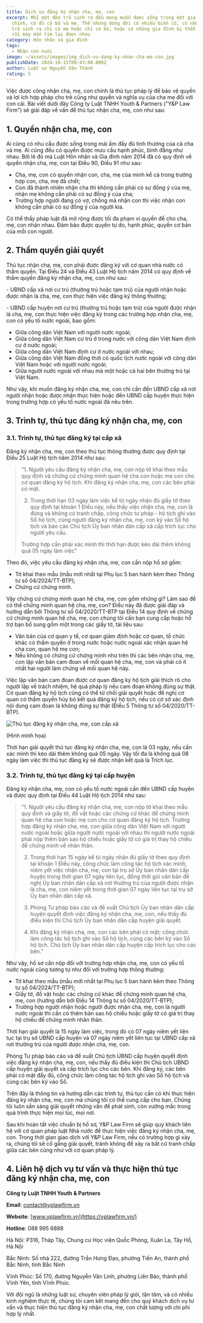 ```yaml
---
title: Dịch vụ đăng ký nhận cha, mẹ, con
excerpt: Mỗi một đứa trẻ sinh ra đều mong muốn được sống trong một gia đình hoàn
  chỉnh, có đủ cả bố và mẹ. Thế nhưng dòng đời có nhiều biến cố, có những đứa
  trẻ sinh ra chỉ có mẹ hoặc chỉ có bố, hoặc có những gia đình bị thất lạc nhau
  rồi may mắn tìm lại được nhau
category: Hôn nhân và gia đình
tags:
  - Nhận con nuôi
image: ~/assets/images/img_dich-vu-dang-ky-nhan-cha-me-con.jpg
publishDate: 2024-10-15T09:43:00.000Z
author: Luật sư Nguyễn Văn Thành
rating: 5
---
```

Việc được công nhận cha, mẹ, con chính là thủ tục pháp lý để bảo vệ quyền và lợi ích hợp pháp cho trẻ cũng như quyền và nghĩa vụ của cha mẹ đối với con cái. Bài viết dưới đây Công ty Luật TNHH Youth & Partners ("Y&P Law Firm") sẽ giải đáp về vấn đề thủ tục nhận cha, mẹ, con như sau:

## 1. Quyền nhận cha, mẹ, con

Ai cũng có nhu cầu được sống trong mái ấm đầy đủ tình thương của cả cha và mẹ. Ai cũng đều có quyền được mưu cầu hạnh phúc, bình đẳng như nhau. Bởi lẽ đó mà Luật Hôn nhân và Gia đình năm 2014 đã có quy định về quyền nhận cha, mẹ, con tại Điều 90, Điều 91 như sau:

* Cha, mẹ, con có quyền nhận con, cha, mẹ của mình kể cả trong trường hợp con, cha, mẹ đã chết;
* Con đã thành nhiên nhận cha thì không cần phải có sự đồng ý của mẹ, nhận mẹ không cần phải có sự đồng ý của cha;
* Trường hợp người đang có vợ, chồng mà nhận con thì việc nhận con không cần phải có sự đồng ý của người kia.

Có thể thấy pháp luật đã mở rộng được tối đa phạm vi quyền để cho cha, mẹ, con nhận nhau. Đảm bảo được quyền tự do, hạnh phúc, quyền cơ bản của mỗi con người.

## 2. Thẩm quyền giải quyết

Thủ tục nhận cha, mẹ, con phải được đăng ký với cơ quan nhà nước có thẩm quyền. Tại Điều 24 và Điều 43 Luật Hộ tịch năm 2014 có quy định về thẩm quyền đăng ký nhận cha, mẹ, con như sau:

\- UBND cấp xã nơi cư trú (thường trú hoặc tạm trú) của người nhận hoặc được nhận là cha, mẹ, con thực hiện việc đăng ký thông thường;

\- UBND cấp huyện nơi cư trú (thường trú hoặc tạm trú) của người được nhận là cha, mẹ, con thực hiện việc đăng ký trong các trường hợp nhận cha, mẹ, con có yếu tố nước ngoài, bao gồm:

* Giữa công dân Việt Nam với người nước ngoài;
* Giữa công dân Việt Nam cư trú ở trong nước với công dân Việt Nam định cư ở nước ngoài;
* Giữa công dân Việt Nam định cư ở nước ngoài với nhau;
* Giữa công dân Việt Nam đồng thời có quốc tịch nước ngoài với công dân Việt Nam hoặc với người nước ngoài;
* Giữa người nước ngoài với nhau mà một hoặc cả hai bên thường trú tại Việt Nam.

Như vậy, khi muốn đăng ký nhận cha, mẹ, con chỉ cần đến UBND cấp xã nơi người nhận hoặc được nhận thực hiện hoặc đến UBND cấp huyện thực hiện trong trường hợp có yếu tố nước ngoài đã nêu trên.

## 3. Trình tự, thủ tục đăng ký nhận cha, mẹ, con

### 3.1. Trình tự, thủ tục đăng ký tại cấp xã

Đăng ký nhận cha, mẹ, con theo thủ tục thông thường được quy định tại Điều 25 Luật Hộ tịch năm 2014 như sau:

>  “1. Người yêu cầu đăng ký nhận cha, mẹ, con nộp tờ khai theo mẫu quy định và chứng cứ chứng minh quan hệ cha con hoặc mẹ con cho cơ quan đăng ký hộ tịch. Khi đăng ký nhận cha, mẹ, con các bên phải có mặt.
>
> 2. Trong thời hạn 03 ngày làm việc kể từ ngày nhận đủ giấy tờ theo quy định tại khoản 1 Điều này, nếu thấy việc nhận cha, mẹ, con là đúng và không có tranh chấp, công chức tư pháp - hộ tịch ghi vào Sổ hộ tịch, cùng người đăng ký nhận cha, mẹ, con ký vào Sổ hộ tịch và báo cáo Chủ tịch Ủy ban nhân dân cấp xã cấp trích lục cho người yêu cầu.
>
> Trường hợp cần phải xác minh thì thời hạn được kéo dài thêm không quá 05 ngày làm việc”

Theo đó, việc yêu cầu đăng ký nhận cha, mẹ, con cần nộp hồ sơ gồm:

* Tờ khai theo mẫu (mẫu mới nhất tại Phụ lục 5 ban hành kèm theo Thông tư số 04/2024/TT-BTP);
* Chứng cứ chứng minh. 

Vậy chứng cứ chứng minh quan hệ cha, mẹ, con gồm những gì? Làm sao để có thể chứng minh quan hệ cha, mẹ, con? Điều này đã được giải đáp và hướng dẫn bởi Thông tư số 04/2020/TT-BTP tại Điều 14 quy định về chứng cứ chứng minh quan hệ cha, mẹ, con chúng tôi cần bạn cung cấp hoặc hỗ trợ bạn bổ sung gồm một trong các giấy tờ, tài liệu sau:

* Văn bản của cơ quan y tế, cơ quan giám định hoặc cơ quan, tổ chức khác có thẩm quyền ở trong nước hoặc nước ngoài xác nhận quan hệ cha con, quan hệ mẹ con;
* Nếu không có chứng cứ chứng minh như trên thì các bên nhận cha, mẹ, con lập văn bản cam đoan về mối quan hệ cha, mẹ, con và phải có ít nhất hai người làm chứng về mối quan hệ này. 

Việc lập văn bản cam đoan được cơ quan đăng ký hộ tịch giải thích rõ cho người lập về trách nhiệm, hệ quả pháp lý nếu cam đoan không đúng sự thật. Cơ quan đăng ký hộ tịch cũng có thể từ chối giải quyết hoặc đề nghị cơ quan có thẩm quyền hủy bỏ kết quả đăng ký hộ tịch, nếu có cơ sở xác định nội dung cam đoan là không đúng sự thật (Điều 5 Thông tư số 04/2020/TT-BTP).

![Thủ tục đăng ký nhận cha, mẹ, con cấp xã](~/assets/images/thu-tuc-dang-ky-nhan-cha-me-con-cap-xa.png "Thủ tục đăng ký nhận cha, mẹ, con cấp xã")

(Hình minh họa)

Thời hạn giải quyết thủ tục đăng ký nhận cha, mẹ, con là 03 ngày, nếu cần xác mình thì kéo dài thêm không quá 05 ngày. Vậy tối đa là không quá 08 ngày làm việc thì thủ tục đăng ký sẽ được nhận kết quả là Trích lục.

### 3.2. Trình tự, thủ tục đăng ký tại cấp huyện

Đăng ký nhận cha, mẹ, con có yếu tố nước ngoài cần đến UBND cấp huyện và được quy định tại Điều 44 Luật Hộ tịch 2014 như sau: 

> “1. Người yêu cầu đăng ký nhận cha, mẹ, con nộp tờ khai theo mẫu quy định và giấy tờ, đồ vật hoặc các chứng cứ khác để chứng minh quan hệ cha con hoặc mẹ con cho cơ quan đăng ký hộ tịch. Trường hợp đăng ký nhận cha, mẹ, con giữa công dân Việt Nam với người nước ngoài hoặc giữa người nước ngoài với nhau thì người nước ngoài phải nộp thêm bản sao hộ chiếu hoặc giấy tờ có giá trị thay hộ chiếu để chứng minh về nhân thân.
>
> 2. Trong thời hạn 15 ngày kể từ ngày nhận đủ giấy tờ theo quy định tại khoản 1 Điều này, công chức làm công tác hộ tịch xác minh, niêm yết việc nhận cha, mẹ, con tại trụ sở Ủy ban nhân dân cấp huyện trong thời gian 07 ngày liên tục, đồng thời gửi văn bản đề nghị Ủy ban nhân dân cấp xã nơi thường trú của người được nhận là cha, mẹ, con niêm yết trong thời gian 07 ngày liên tục tại trụ sở Ủy ban nhân dân cấp xã.
>
> 3. Phòng Tư pháp báo cáo và đề xuất Chủ tịch Ủy ban nhân dân cấp huyện quyết định việc đăng ký nhận cha, mẹ, con, nếu thấy đủ điều kiện thì Chủ tịch Ủy ban nhân dân cấp huyện giải quyết.
>
> 4. Khi đăng ký nhận cha, mẹ, con các bên phải có mặt; công chức làm công tác hộ tịch ghi vào Sổ hộ tịch, cùng các bên ký vào Sổ hộ tịch. Chủ tịch Ủy ban nhân dân cấp huyện cấp trích lục cho các bên.” 

Như vậy, hồ sơ cần nộp đối với trường hợp nhận cha, mẹ, con có yếu tố nước ngoài cũng tương tự như đối với trường hợp thông thường:

* Tờ khai theo mẫu (mẫu mới nhất tại Phụ lục 5 ban hành kèm theo Thông tư số 04/2024/TT-BTP);
* Giấy tờ, đồ vật hoặc các chứng cứ khác để chứng minh quan hệ cha, mẹ, con (hướng dẫn bởi Điều 14 Thông tư số 04/2020/TT-BTP);
* Trường hợp người nhận hoặc người được nhận cha, mẹ, con là người nước ngoài thì cần có thêm bản sao hộ chiếu hoặc giấy tờ có giá trị thay hộ chiếu để chứng minh nhân thân.

Thời hạn giải quyết là 15 ngày làm việc, trong đó có 07 ngày niêm yết liên tục tại trụ sở UBND cấp huyện và 07 ngày niêm yết liên tục tại UBND cấp xã nơi thường trú của người được nhận cha, mẹ, con.

Phòng Tư pháp báo cáo và đề xuất Chủ tịch UBND cấp huyện quyết định việc đăng ký nhận cha, mẹ, con, nếu thấy đủ điều kiện thì Chủ tịch UBND cấp huyện giải quyết và cấp trích lục cho các bên. Khi đăng ký, các bên phải có mặt đầy đủ, công chức làm công tác hộ tịch ghi vào Sổ hộ tịch và cùng các bên ký vào Sổ.

Trên đây là thông tin và hướng dẫn các trình tự, thủ tục cần có khi thực hiện đăng ký nhận cha, mẹ, con mà chúng tôi có thể cung cấp cho bạn. Chúng tôi luôn sẵn sàng giải quyết những vấn đề phát sinh, còn vướng mắc trong quá trình thực hiện mọi lúc, mọi nơi.

Sau khi hoàn tất việc chuẩn bị hồ sơ, Y&P Law Firm sẽ giúp quý khách liên hệ với cơ quan pháp luật Nhà nước để thực hiện việc đăng ký nhận cha, mẹ, con. Trong thời gian giao dịch với Y&P Law Firm, nếu có trường hợp gì xảy ra, chúng tôi sẽ cố gắng giải quyết, tránh không để xảy ra bất cứ tranh chấp giữa các bên cũng như với cơ quan pháp lý.

## 4. Liên hệ dịch vụ tư vấn và thực hiện thủ tục đăng ký nhận cha, mẹ, con

**Công ty Luật TNHH Youth & Partners**

**Email**: contact@yplawfirm.vn

**Website**: [www.yplawfirm.vn](https://yplawfirm.vn/)

**Hotline**: 088 995 6888

Hà Nội: P316, Tháp Tây, Chung cư Học viện Quốc Phòng, Xuân La, Tây Hồ, Hà Nội

Bắc Ninh: Số nhà 222, đường Trần Hưng Đạo, phường Tiền An, thành phố Bắc Ninh, tỉnh Bắc Ninh

Vĩnh Phúc: Số 170, đường Nguyễn Văn Linh, phường Liên Bảo, thành phố Vĩnh Yên, tỉnh Vĩnh Phúc.

Với đội ngũ là những luật sư, chuyên viên pháp lý giỏi, tận tâm, và có nhiều kinh nghiệm thực tế, chúng tôi cam kết mang đến cho quý khách dịch vụ tư vấn và thực hiện thủ tục đăng ký nhận cha, mẹ, con chất lượng với chi phí hợp lý nhất.
